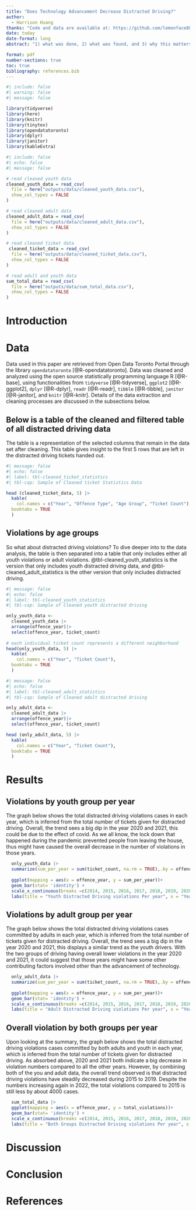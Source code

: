 ```yaml
---
title: "Does Technology Advancement Decrease Distracted Driving?" 
author: 
  - Harrison Huang
thanks: "Code and data are available at: https://github.com/lemonface88/Distracted-Driving-Analysis"
date: today
date-format: long
abstract: "1) what was done, 2) what was found, and 3) why this matters (all at a high level). Likely four sentences. Abstract must make clear what we learn about the world because of this paper."

format: pdf
number-sections: true
toc: true
bibliography: references.bib
---
```


```r
#| include: false
#| warning: false
#| message: false

library(tidyverse)
library(here)
library(knitr)
library(tinytex)
library(opendatatoronto)
library(dplyr)
library(janitor)
library(kableExtra)
```


```r
#| include: false
#| echo: false
#| message: false

# read cleaned youth data
cleaned_youth_data = read_csv(
  file = here("outputs/data/cleaned_youth_data.csv"),
  show_col_types = FALSE
)

# read cleaned adult data
cleaned_adult_data = read_csv(
  file = here("outputs/data/cleaned_adult_data.csv"),
  show_col_types = FALSE
)

# read cleaned ticket data
 cleaned_ticket_data = read_csv(
  file = here("outputs/data/cleaned_ticket_data.csv"),
  show_col_types = FALSE
)

# read adult and youth data 
sum_total_data = read_csv(
  file = here("outputs/data/sum_total_data.csv"),
  show_col_types = FALSE
)
```

# Introduction

# Data

Data used in this paper are retrieved from Open Data Toronto Portal through the library `opendatatoronto` [@R-opendatatoronto]. Data was cleaned and analyzed using the open source statistically programming language R [@R-base], using functionalities from `tidyverse` [@R-tidyverse], `ggplot2` [@R-ggplot2], `dplyr` [@R-dplyr], `readr` [@R-readr], `tibble` [@R-tibble], `janitor` [@R-janitor],  and `knitr` [@R-knitr]. Details of the data extraction and cleaning processes are discussed in the subsections below.


## Below is a table of the cleaned and filtered table of all distracted driving data
The table is a representation of the selected columns that remain in the data set after cleaning. This table gives insight to the first 5 rows that are left in the distracted driving tickets handed out. 
```r
#| message: false
#| echo: false
#| label: tbl-cleaned_ticket_statistics
#| tbl-cap: Sample of Cleaned ticket Statistics Data

head (cleaned_ticket_data, 5) |>
  kable(
    col.names = c("Year", "Offence Type", "Age Group", "Ticket Count"),
  booktabs = TRUE
  )
```

## Violations by age groups

So what about distracted driving violations? To dive deeper into to the data analysis, the table is then separated into a table that only includes either all youth violations or adult violations. @tbl-cleaned_youth_statistics is the version that only includes youth distracted driving data, and @tbl-cleaned_adult_statistics is the other version that only includes distracted driving.


```r
#| message: false
#| echo: false
#| label: tbl-cleaned_youth_statistics
#| tbl-cap: Sample of Cleaned youth distracted driving

only_youth_data <-
  cleaned_youth_data |>
  arrange(offence_year)|>
  select(offence_year, ticket_count)
  
# each individual ticket count represents a different neighborhood
head(only_youth_data, 5) |>
  kable(
    col.names = c("Year", "Ticket Count"),
  booktabs = TRUE
  )
```


```r
#| message: false
#| echo: false
#| label: tbl-cleaned_adult_statistics
#| tbl-cap: Sample of Cleaned adult distracted driving

only_adult_data <-
  cleaned_adult_data |>
  arrange(offence_year)|>
  select(offence_year, ticket_count)

head (only_adult_data, 5) |>
  kable(
    col.names = c("Year", "Ticket Count"),
  booktabs = TRUE
  )
```

  
# Results

## Violations by youth group per year

The graph below shows the total distracted driving violations cases in each year, which is inferred from the total number of tickets given for distracted driving. Overall, the trend sees a big dip in the year 2020 and 2021, this could be due to the effect of covid. As we all know, the lock down that happened during the pandemic prevented people from leaving the house, thus might have caused the overall decrease in the number of violations in those years. 

```r
  only_youth_data |> 
  summarize(sum_per_year = sum(ticket_count, na.rm = TRUE),.by = offence_year) |>
  
  ggplot(mapping = aes(x = offence_year, y = sum_per_year))+ 
  geom_bar(stat= 'identity') +
  scale_x_continuous(breaks =c(2014, 2015, 2016, 2017, 2018, 2019, 2020, 2021, 2022))+ 
  labs(title = "Youth Distracted Driving violations Per year", x = "Year", y = "total ticket")
```

## Violations by adult group per year
  The graph below shows the total distracted driving violations cases committed by adults in each year, which is inferred from the total number of tickets given for distracted driving. Overall, the trend sees a big dip in the year 2020 and 2021, this displays a similar trend as the youth drivers. With the two groups of driving having overall lower violations in the year 2020 and 2021, it could suggest that those years might have some other contributing factors involved other than the advancement of technology. 

```r
  only_adult_data |> 
  summarize(sum_per_year = sum(ticket_count, na.rm = TRUE),.by = offence_year) |>
  
  ggplot(mapping = aes(x = offence_year, y = sum_per_year))+ 
  geom_bar(stat= 'identity') +
  scale_x_continuous(breaks =c(2014, 2015, 2016, 2017, 2018, 2019, 2020, 2021, 2022))+ 
  labs(title = "Adult Distracted Driving violations Per year", x = "Year", y = "total ticket")
```

## Overall violation by both groups per year

Upon looking at the summary, the graph below shows the total distracted driving violations cases committed by both adults and youth in each year, which is inferred from the total number of tickets given for distracted driving. As absorbed above, 2020 and 2021 both indicate a big decrease in violation numbers compared to all the other years. However, by combining both of the you and adult data, the overall trend observed is that distracted driving violations have steadily decreased during 2015 to 2019. Despite the numbers increasing again in 2022, the total violations compared to 2015 is still less by about 4000 cases.

```r
  sum_total_data |> 
  ggplot(mapping = aes(x = offence_year, y = total_violations))+ 
  geom_bar(stat= 'identity') +
  scale_x_continuous(breaks =c(2014, 2015, 2016, 2017, 2018, 2019, 2020, 2021, 2022, 2023))+ 
  labs(title = "Both Groups Distracted Driving violations Per year", x = "Year", y = "total ticket")
```

# Discussion

# Conclusion


\newpage

# References